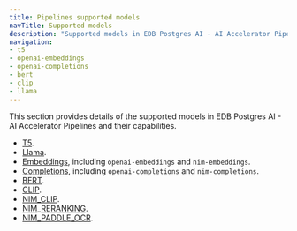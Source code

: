 ```yaml
---
title: Pipelines supported models
navTitle: Supported models
description: "Supported models in EDB Postgres AI - AI Accelerator Pipelines."
navigation:
- t5
- openai-embeddings
- openai-completions
- bert
- clip
- llama
---
```


This section provides details of the supported models in EDB Postgres AI - AI Accelerator Pipelines and their capabilities.

* [T5](t5).
* [Llama](llama).
* [Embeddings](embeddings), including `openai-embeddings` and `nim-embeddings`.
* [Completions](completions), including `openai-completions` and `nim-completions`.
* [BERT](bert).
* [CLIP](clip).
* [NIM_CLIP](nim_clip).
* [NIM_RERANKING](nim_reranking).
* [NIM_PADDLE_OCR](nim_paddle_ocr).
